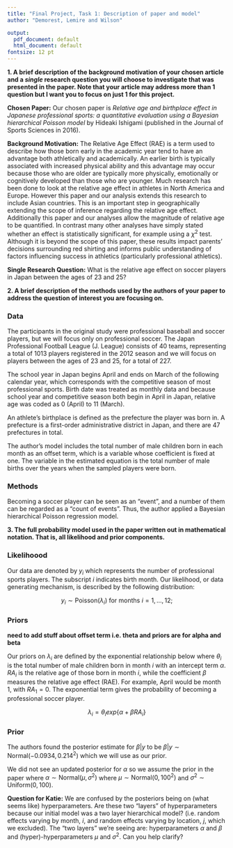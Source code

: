 ```yaml
---
title: "Final Project, Task 1: Description of paper and model"
author: "Demorest, Lemire and Wilson"

output:
  pdf_document: default
  html_document: default
fontsize: 12 pt
---
```


<!-- By the end of the day 11/12/21, please submit a copy of the pdf of the paper your group will be using for the final project to the _project-assignmnet1_ dropbox. Additionally, please submit a single document for your group that addresses the following:  -->

__1. A brief description of the background motivation of your chosen article and a _single_ research question you will choose to investigate that was presented in the paper. Note that your article may address more than 1 question but I want you to focus on just 1 for this project.__

__Chosen Paper:__ Our chosen paper is *Relative age and birthplace effect in Japanese professional sports: a quantitative evaluation using a Bayesian hierarchical Poisson model* by Hideaki Ishigami (published in the Journal of Sports Sciences in 2016).

__Background Motivation:__ The Relative Age Effect (RAE) is a term used to describe how those born early in the academic year tend to have an advantage both athletically and academically. An earlier birth is typically associated with increased physical ability and this advantage may occur because those who are older are typically more physically, emotionally or cognitively developed than those who are younger. Much research has been done to look at the relative age effect in athletes in North America and Europe. However this paper and our analysis extends this research to include Asian countries. This is an important step in geographically extending the scope of inference regarding the relative age effect. Additionally this paper and our analyses allow the magnitude of relative age to be quantified. In contrast many other analyses have simply stated whether an effect is statistically significant, for example using a $\chi^2$ test. Although it is beyond the scope of this paper, these results impact parents' decisions surrounding red shirting and informs public understanding of factors influencing success in athletics (particularly professional athletics). 

<!-- could also add how this work quantifies the impact rather than just noticing it. they highlight that in the intro too -->

<!-- also it's kind of funnt i'm saying the purpose of our study is to look at the effect in asian countries because we're simulating our data not actually using their data haha
-->
__Single Research Question:__ What is the relative age effect on soccer players in Japan between the ages of 23 and 25?

__2. A brief description of the methods used by the authors of your paper to address the question of interest you are focusing on.__

### Data

The participants in the original study were professional baseball and soccer players, but we will focus only on professional soccer. The Japan Professional Football League (J. League) consists of 40 teams, representing a total of 1013 players registered in the 2012 season and we will focus on players between the ages of 23 and 25, for a total of 227. 

The school year in Japan begins April and ends on March of the following calendar year, which corresponds with the competitive season of most professional sports. Birth date was treated as monthly data and because school year and competitive season both begin in April in Japan, relative age was coded as 0 (April) to 11 (March).

An athlete's birthplace is defined as the prefecture the player was born in. A prefecture is a first-order administrative district in Japan, and there are 47 prefectures in total.

The author's model includes the total number of male children born in each month as an offset term, which is a variable whose coefficient is fixed at one. The variable in the estimated equation is the total number of male births over the years when the sampled players were born.

### Methods

Becoming a soccer player can be seen as an “event”, and a number of them can be regarded as
a “count of events”. Thus, the author applied a Bayesian hierarchical Poisson regression model.


__3. The full probability model used in the paper written out in mathematical notation. That is, all likelihood and prior components.__

### Likelihoood
Our data are denoted by $y_{i}$ which represents the number of professional sports players. The subscript $i$ indicates birth month. Our likelihood, or data generating mechanism, is described by the following distribution:

$$y_{i} \sim \text{Poisson}(\lambda_{i}) \text{ for months } i=1,\dots,12;$$
  <!-- note: If we're only doing soccer I think we only need i, because j is location (for population and weather) and k is for sport... whops nevermind. i'm going back in our convo and seeing that we decided we'll include all three covariates.... we can always change later I'm sure - if we need to -->
  
### Priors
__need to add stuff about offset term i.e. theta and priors are for alpha and beta__

Our priors on $\lambda_{i}$ are defined by the exponential relationship below where $\theta_{i}$ is the total number of male children born in month $i$ with an intercept term $\alpha$. $RA_i$ is the relative age of those born in month $i$, while the coefficient $\beta$ measures the relative age effect (RAE). For example, April would be month 1, with $RA_1 = 0$. The exponential term gives the probability of becoming a professional soccer player.

$$\lambda_{i} = \theta_{i}exp \Bigg \{\alpha +\beta RA_i \Bigg \}$$

### Prior
The authors found the posterior estimate for $\beta|y$ to be $\beta|y \sim \text{Normal}(-0.0934, 0.214^2)$ which we will use as our prior.

We did not see an updated posterior for $\alpha$ so we assume the prior in the paper where 
$\alpha \sim \text{Normal}(\mu, \sigma^2)$ where $\mu \sim \text{Normal}(0,100^2)$ and $\sigma^2 \sim \text{Uniform}(0,100)$. 

__Question for Katie:__ We are confused by the posteriors being on (what seems like) hyperparameters. Are these two "layers" of hyperparameters because our initial model was a two layer hierarchical model? (i.e. random effects varying by month, $i$, and random effects varying by location, $j$, which we excluded). The "two layers" we're seeing are: hyperparameters $\alpha$ and $\beta$ and (hyper)-hyperparameters $\mu$ and $\sigma^2$. Can you help clarify? 

<!-- # Introduction  -->

<!-- The Relative Age Effect (RAE) is a term used to describe how those born early in the academic year tend to have an advantage both athletically and academically. An earlier birth is typically associated with increased physical ability and this advantage may occur because those who are older are typically more physically, emotionally or cognitively developed than those who are younger. Additionally, individuals born earlier in the year may be more likely to persevere in sports since they are able to actively dominate in physical activities and key performance measures. This suggests that as time goes on, those who are less mature drop out of sports as they are not as successful, motivated, or fulfilled by the experience in their younger years of competition, contributing further to their underperformance. -->

<!-- In the paper *Relative age and birthplace effect in Japanese professional sports: a quantitative evaluation using a Bayesian hierarchical Poisson model*, Hideaki Ishigami explores the effect sizes of the relative age and birthplace of becoming a professional athlete for two of the most popular sports in Japan, soccer and baseball. Previous studies suggest that where an athlete was born and developed is another important factor for determining the likelihood of becoming an elite athlete. In Japan, for example, "northern areas may receive, on average, over 100 snow days per year, whereas in the southern areas there are few to no snow days" [@RAE]. As soccer and baseball are not typically played in snow, an athlete's birthplace may have an effect on their athletic development. -->


<!-- # Code Appendix -->


<!-- # References -->


